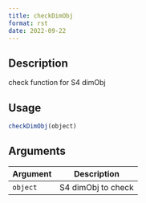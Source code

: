 ```yaml
--- 
title: checkDimObj 
format: rst 
date: 2022-09-22 
--- 
```


## Description

check function for S4 dimObj


## Usage

```r
checkDimObj(object)
```


## Arguments

Argument      |Description
------------- |----------------
`object`     |     S4 dimObj to check


